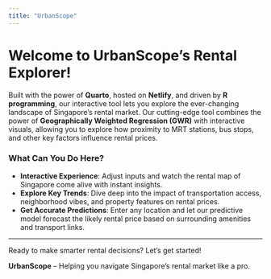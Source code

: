 ```yaml
---
title: "UrbanScope"
---
```


# Welcome to UrbanScope’s Rental Explorer!

Built with the power of **Quarto**, hosted on **Netlify**, and driven by **R programming**, our interactive tool lets you explore the ever-changing landscape of Singapore’s rental market. Our cutting-edge tool combines the power of **Geographically Weighted Regression (GWR)** with interactive visuals, allowing you to explore how proximity to MRT stations, bus stops, and other key factors influence rental prices.

### What Can You Do Here?

-   **Interactive Experience**: Adjust inputs and watch the rental map of Singapore come alive with instant insights.
-   **Explore Key Trends**: Dive deep into the impact of transportation access, neighborhood vibes, and property features on rental prices.
-   **Get Accurate Predictions**: Enter any location and let our predictive model forecast the likely rental price based on surrounding amenities and transport links.

------------------------------------------------------------------------

Ready to make smarter rental decisions? Let’s get started!

**UrbanScope** – Helping you navigate Singapore’s rental market like a pro.
